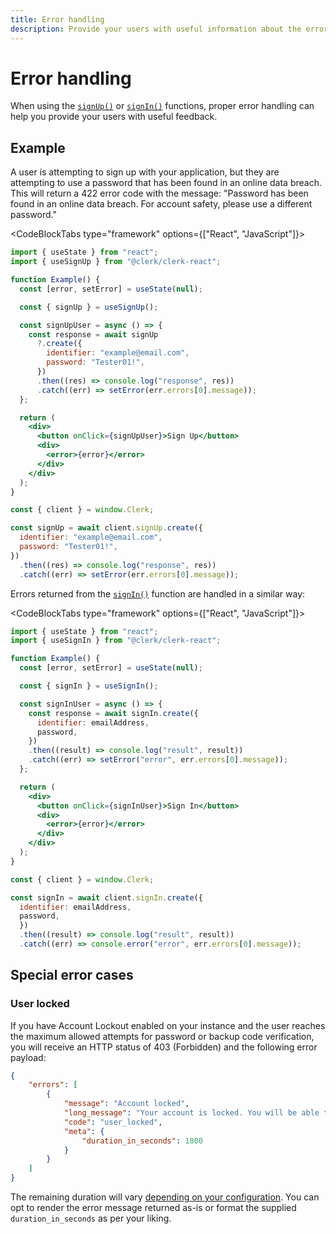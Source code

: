 ```yaml
---
title: Error handling
description: Provide your users with useful information about the errors being returned from Sign In and Sign Up requests.
---
```


# Error handling

When using the [`signUp()`](/docs/references/react/use-sign-up) or [`signIn()`](/docs/references/react/use-sign-in) functions, proper error handling can help you provide your users with useful feedback.

## Example

A user is attempting to sign up with your application, but they are attempting to use a password that has been found in an online data breach. This will return a 422 error code with the message: "Password has been found in an online data breach. For account safety, please use a different password."

<CodeBlockTabs type="framework" options={["React", "JavaScript"]}>
```jsx
import { useState } from "react";
import { useSignUp } from "@clerk/clerk-react";

function Example() {
  const [error, setError] = useState(null);

  const { signUp } = useSignUp();

  const signUpUser = async () => {
    const response = await signUp
      ?.create({
        identifier: "example@email.com",
        password: "Tester01!",
      })
      .then((res) => console.log("response", res))
      .catch((err) => setError(err.errors[0].message));
  };

  return (
    <div>
      <button onClick={signUpUser}>Sign Up</button>
      <div>
        <error>{error}</error>
      </div>
    </div>
  );
}
```

```js
const { client } = window.Clerk;

const signUp = await client.signUp.create({
  identifier: "example@email.com",
  password: "Tester01!",
})
  .then((res) => console.log("response", res))
  .catch((err) => setError(err.errors[0].message));

```
</CodeBlockTabs>

Errors returned from the [`signIn()`](/docs/references/react/use-sign-in) function are handled in a similar way:

<CodeBlockTabs type="framework" options={["React", "JavaScript"]}>
```jsx
import { useState } from "react";
import { useSignIn } from "@clerk/clerk-react";

function Example() {
  const [error, setError] = useState(null);

  const { signIn } = useSignIn();

  const signInUser = async () => {
    const response = await signIn.create({
      identifier: emailAddress,
      password,
    })    
    .then((result) => console.log("result", result))
    .catch((err) => setError("error", err.errors[0].message));
  };

  return (
    <div>
      <button onClick={signInUser}>Sign In</button>
      <div>
        <error>{error}</error>
      </div>
    </div>
  );
}
```

```js
const { client } = window.Clerk;

const signIn = await client.signIn.create({
  identifier: emailAddress,
  password,
  })    
  .then((result) => console.log("result", result))
  .catch((err) => console.error("error", err.errors[0].message));
```
</CodeBlockTabs>

## Special error cases

### User locked

If you have Account Lockout enabled on your instance and the user reaches the maximum allowed attempts for password or backup code verification, you will receive an HTTP status of 403 (Forbidden) and the following error payload:


```json
{
    "errors": [
        {
            "message": "Account locked",
            "long_message": "Your account is locked. You will be able to try again in 30 minutes. For more information, please contact support.",
            "code": "user_locked",
            "meta": {
                "duration_in_seconds": 1800
            }
        }
    ]
}
```

The remaining duration will vary [depending on your configuration](/docs/security/customize-user-lockout). You can opt to render the error message returned as-is or format the supplied `duration_in_seconds` as per your liking.